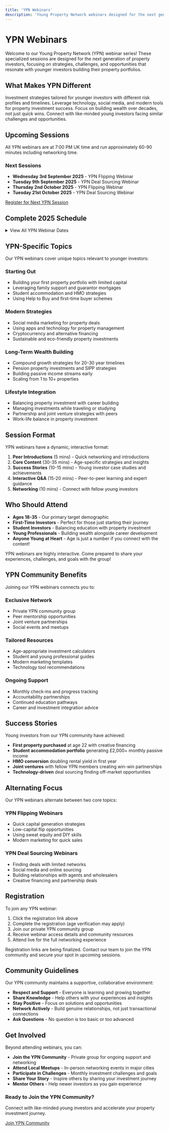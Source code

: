 ```yaml
---
title: 'YPN Webinars'
description: 'Young Property Network webinars designed for the next generation of property investors.'
---
```


# YPN Webinars

Welcome to our Young Property Network (YPN) webinar series! These specialized sessions are designed for the next generation of property investors, focusing on strategies, challenges, and opportunities that resonate with younger investors building their property portfolios.

## What Makes YPN Different

<CardGroup cols={2}>
  <Card title="Age-Appropriate Strategies" icon="users">
    Investment strategies tailored for younger investors with different risk profiles and timelines.
  </Card>
  
  <Card title="Modern Approaches" icon="mobile">
    Leverage technology, social media, and modern tools for property investment success.
  </Card>
  
  <Card title="Long-Term Building" icon="chart-line">
    Focus on building wealth over decades, not just quick wins.
  </Card>
  
  <Card title="Peer Network" icon="handshake">
    Connect with like-minded young investors facing similar challenges and opportunities.
  </Card>
</CardGroup>

## Upcoming Sessions

<Note>
  All YPN webinars are at 7:00 PM UK time and run approximately 60-90 minutes including networking time.
</Note>

### Next Sessions
- **Wednesday 3rd September 2025** - YPN Flipping Webinar
- **Tuesday 9th September 2025** - YPN Deal Sourcing Webinar
- **Thursday 2nd October 2025** - YPN Flipping Webinar
- **Tuesday 21st October 2025** - YPN Deal Sourcing Webinar

<div className="mt-6">
  <a 
    href="#" 
    className="inline-block bg-primary text-white px-6 py-3 rounded-full hover:bg-opacity-90 transition-all font-medium"
  >
    Register for Next YPN Session
  </a>
</div>

## Complete 2025 Schedule

<details>
<summary className="cursor-pointer text-lg font-semibold mb-4">View All YPN Webinar Dates</summary>

### Autumn 2025
| Date | Topic | Time |
|------|-------|------|
| Wednesday 3rd September | YPN Flipping Webinar | 7:00 PM |
| Tuesday 9th September | YPN Deal Sourcing Webinar | 7:00 PM |
| Thursday 2nd October | YPN Flipping Webinar | 7:00 PM |
| Tuesday 21st October | YPN Deal Sourcing Webinar | 7:00 PM |
| Thursday 6th November | YPN Flipping Webinar | 7:00 PM |
| Tuesday 18th November | YPN Deal Sourcing Webinar | 7:00 PM |
| Thursday 4th December | YPN Flipping Webinar | 7:00 PM |
| Tuesday 16th December | YPN Deal Sourcing Webinar | 7:00 PM |

</details>

## YPN-Specific Topics

Our YPN webinars cover unique topics relevant to younger investors:

### **Starting Out**
- Building your first property portfolio with limited capital
- Leveraging family support and guarantor mortgages
- Student accommodation and HMO strategies
- Using Help to Buy and first-time buyer schemes

### **Modern Strategies**
- Social media marketing for property deals
- Using apps and technology for property management
- Cryptocurrency and alternative financing
- Sustainable and eco-friendly property investments

### **Long-Term Wealth Building**
- Compound growth strategies for 20-30 year timelines
- Pension property investments and SIPP strategies
- Building passive income streams early
- Scaling from 1 to 10+ properties

### **Lifestyle Integration**
- Balancing property investment with career building
- Managing investments while traveling or studying
- Partnership and joint venture strategies with peers
- Work-life balance in property investment

## Session Format

YPN webinars have a dynamic, interactive format:

1. **Peer Introductions** (5 mins) - Quick networking and introductions
2. **Core Content** (30-35 mins) - Age-specific strategies and insights
3. **Success Stories** (10-15 mins) - Young investor case studies and achievements
4. **Interactive Q&A** (15-20 mins) - Peer-to-peer learning and expert guidance
5. **Networking** (10 mins) - Connect with fellow young investors

## Who Should Attend

- **Ages 18-35** - Our primary target demographic
- **First-Time Investors** - Perfect for those just starting their journey
- **Student Investors** - Balancing education with property investment
- **Young Professionals** - Building wealth alongside career development
- **Anyone Young at Heart** - Age is just a number if you connect with the content!

<Tip>
  YPN webinars are highly interactive. Come prepared to share your experiences, challenges, and goals with the group!
</Tip>

## YPN Community Benefits

Joining our YPN webinars connects you to:

### **Exclusive Network**
- Private YPN community group
- Peer mentorship opportunities
- Joint venture partnerships
- Social events and meetups

### **Tailored Resources**
- Age-appropriate investment calculators
- Student and young professional guides
- Modern marketing templates
- Technology tool recommendations

### **Ongoing Support**
- Monthly check-ins and progress tracking
- Accountability partnerships
- Continued education pathways
- Career and investment integration advice

## Success Stories

Young investors from our YPN community have achieved:

- **First property purchased** at age 22 with creative financing
- **Student accommodation portfolio** generating £2,000+ monthly passive income
- **HMO conversion** doubling rental yield in first year
- **Joint ventures** with fellow YPN members creating win-win partnerships
- **Technology-driven** deal sourcing finding off-market opportunities

## Alternating Focus

Our YPN webinars alternate between two core topics:

### **YPN Flipping Webinars**
- Quick capital generation strategies
- Low-capital flip opportunities
- Using sweat equity and DIY skills
- Modern marketing for quick sales

### **YPN Deal Sourcing Webinars**
- Finding deals with limited networks
- Social media and online sourcing
- Building relationships with agents and wholesalers
- Creative financing and partnership deals

## Registration

To join any YPN webinar:

1. Click the registration link above
2. Complete the registration (age verification may apply)
3. Join our private YPN community group
4. Receive webinar access details and community resources
5. Attend live for the full networking experience

<Warning>
  Registration links are being finalized. Contact our team to join the YPN community and secure your spot in upcoming sessions.
</Warning>

## Community Guidelines

Our YPN community maintains a supportive, collaborative environment:

- **Respect and Support** - Everyone is learning and growing together
- **Share Knowledge** - Help others with your experiences and insights
- **Stay Positive** - Focus on solutions and opportunities
- **Network Actively** - Build genuine relationships, not just transactional connections
- **Ask Questions** - No question is too basic or too advanced

## Get Involved

Beyond attending webinars, you can:

- **Join the YPN Community** - Private group for ongoing support and networking
- **Attend Local Meetups** - In-person networking events in major cities
- **Participate in Challenges** - Monthly investment challenges and goals
- **Share Your Story** - Inspire others by sharing your investment journey
- **Mentor Others** - Help newer investors as you gain experience

<Card>
  <div className="text-center p-6">
    <h3 className="text-xl font-bold mb-4">Ready to Join the YPN Community?</h3>
    <p className="text-gray-600 dark:text-gray-400 mb-4">
      Connect with like-minded young investors and accelerate your property investment journey.
    </p>
    <a 
      href="#" 
      className="inline-block bg-primary text-white px-6 py-3 rounded-full hover:bg-opacity-90 transition-all font-medium"
    >
      Join YPN Community
    </a>
  </div>
</Card>

